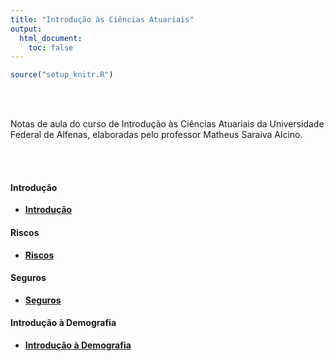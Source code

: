 ```yaml
---
title: "Introdução às Ciências Atuariais"
output:
  html_document:
    toc: false
---
```


```r
source("setup_knitr.R")
```

<br></br>

Notas de aula do curso de Introdução às Ciências Atuariais da Universidade Federal de Alfenas, elaboradas pelo professor Matheus Saraiva Alcino.

<br></br>

#### Introdução

- <a href="https://atuaria.github.io/portalhalley/IntroducaoAtuaria/PDF/ICA_aula_INTRODUCAO.pdf"target="_blank">**Introdução**</a>

#### Riscos

- <a href="https://atuaria.github.io/portalhalley/IntroducaoAtuaria/PDF/ICA_aula_RISCO.pdf"target="_blank">**Riscos**</a>

#### Seguros

- <a href="https://atuaria.github.io/portalhalley/IntroducaoAtuaria/PDF/ICA_aula_SEGUROS.pdf"target="_blank">**Seguros**</a>

#### Introdução à Demografia

- <a href="https://atuaria.github.io/portalhalley/IntroducaoAtuaria/PDF/ICA_aula_Demografia.pdf"target="_blank">**Introdução à Demografia**</a>

<br></br>
<br></br>




